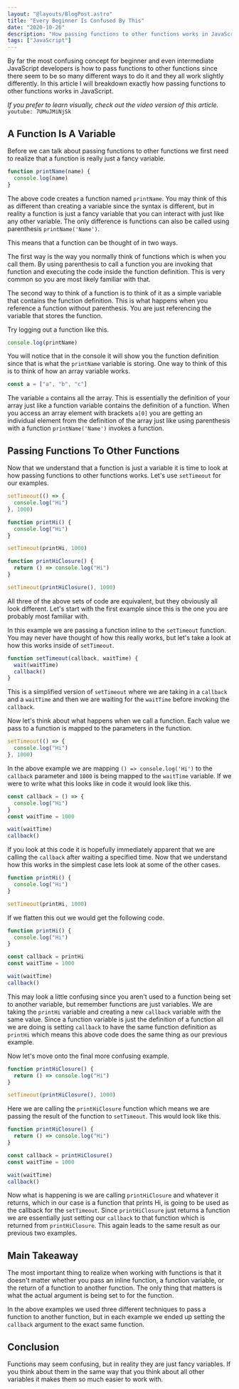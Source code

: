 ```yaml
---
layout: "@layouts/BlogPost.astro"
title: "Every Beginner Is Confused By This"
date: "2020-10-26"
description: "How passing functions to other functions works in JavaScript."
tags: ["JavaScript"]
---
```


By far the most confusing concept for beginner and even intermediate JavaScript developers is how to pass functions to other functions since there seem to be so many different ways to do it and they all work slightly differently. In this article I will breakdown exactly how passing functions to other functions works in JavaScript.

_If you prefer to learn visually, check out the video version of this article._
`youtube: 7UMuJMiNjSk`

## A Function Is A Variable

Before we can talk about passing functions to other functions we first need to realize that a function is really just a fancy variable.

```js
function printName(name) {
  console.log(name)
}
```

The above code creates a function named `printName`. You may think of this as different than creating a variable since the syntax is different, but in reality a function is just a fancy variable that you can interact with just like any other variable. The only difference is functions can also be called using parenthesis `printName('Name')`.

This means that a function can be thought of in two ways.

The first way is the way you normally think of functions which is when you call them. By using parenthesis to call a function you are invoking that function and executing the code inside the function definition. This is very common so you are most likely familiar with that.

The second way to think of a function is to think of it as a simple variable that contains the function definition. This is what happens when you reference a function without parenthesis. You are just referencing the variable that stores the function.

Try logging out a function like this.

```js
console.log(printName)
```

You will notice that in the console it will show you the function definition since that is what the `printName` variable is storing. One way to think of this is to think of how an array variable works.

```js
const a = ["a", "b", "c"]
```

The variable `a` contains all the array. This is essentially the definition of your array just like a function variable contains the definition of a function. When you access an array element with brackets `a[0]` you are getting an individual element from the definition of the array just like using parenthesis with a function `printName('Name')` invokes a function.

## Passing Functions To Other Functions

Now that we understand that a function is just a variable it is time to look at how passing functions to other functions works. Let's use `setTimeout` for our examples.

```js
setTimeout(() => {
  console.log("Hi")
}, 1000)
```

```js
function printHi() {
  console.log("Hi")
}

setTimeout(printHi, 1000)
```

```js
function printHiClosure() {
  return () => console.log("Hi")
}

setTimeout(printHiClosure(), 1000)
```

All three of the above sets of code are equivalent, but they obviously all look different. Let's start with the first example since this is the one you are probably most familiar with.

In this example we are passing a function inline to the `setTimeout` function. You may never have thought of how this really works, but let's take a look at how this works inside of `setTimeout`.

```js
function setTimeout(callback, waitTime) {
  wait(waitTime)
  callback()
}
```

This is a simplified version of `setTimeout` where we are taking in a `callback` and a `waitTime` and then we are waiting for the `waitTime` before invoking the `callback`.

Now let's think about what happens when we call a function. Each value we pass to a function is mapped to the parameters in the function.

```js
setTimeout(() => {
  console.log("Hi")
}, 1000)
```

In the above example we are mapping `() => console.log('Hi')` to the `callback` parameter and `1000` is being mapped to the `waitTime` variable. If we were to write what this looks like in code it would look like this.

```js
const callback = () => {
  console.log("Hi")
}
const waitTime = 1000

wait(waitTime)
callback()
```

If you look at this code it is hopefully immediately apparent that we are calling the `callback` after waiting a specified time. Now that we understand how this works in the simplest case lets look at some of the other cases.

```js
function printHi() {
  console.log("Hi")
}

setTimeout(printHi, 1000)
```

If we flatten this out we would get the following code.

```js
function printHi() {
  console.log("Hi")
}

const callback = printHi
const waitTime = 1000

wait(waitTime)
callback()
```

This may look a little confusing since you aren't used to a function being set to another variable, but remember functions are just variables. We are taking the `printHi` variable and creating a new `callback` variable with the same value. Since a function variable is just the definition of a function all we are doing is setting `callback` to have the same function definition as `printHi` which means this above code does the same thing as our previous example.

Now let's move onto the final more confusing example.

```js
function printHiClosure() {
  return () => console.log("Hi")
}

setTimeout(printHiClosure(), 1000)
```

Here we are calling the `printHiClosure` function which means we are passing the result of the function to `setTimeout`. This would look like this.

```js
function printHiClosure() {
  return () => console.log("Hi")
}

const callback = printHiClosure()
const waitTime = 1000

wait(waitTime)
callback()
```

Now what is happening is we are calling `printHiClosure` and whatever it returns, which in our case is a function that prints Hi, is going to be used as the callback for the `setTimeout`. Since `printHiClosure` just returns a function we are essentially just setting our `callback` to that function which is returned from `printHiClosure`. This again leads to the same result as our previous two examples.

## Main Takeaway

The most important thing to realize when working with functions is that it doesn't matter whether you pass an inline function, a function variable, or the return of a function to another function. The only thing that matters is what the actual argument is being set to for the function.

In the above examples we used three different techniques to pass a function to another function, but in each example we ended up setting the `callback` argument to the exact same function.

## Conclusion

Functions may seem confusing, but in reality they are just fancy variables. If you think about them in the same way that you think about all other variables it makes them so much easier to work with.
